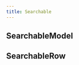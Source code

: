 ```yaml
---
title: Searchable
---
```


## SearchableModel

<AutoTypeTable
  path="../../packages/magnify/src/types.ts"
  name="SearchableModel"
/>

## SearchableRow

<AutoTypeTable
  path="../../packages/magnify/src/types.ts"
  name="SearchableRow"
/>
